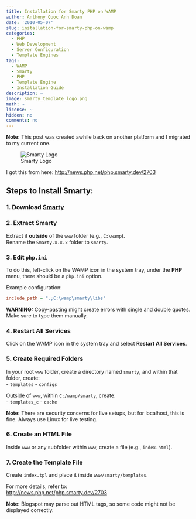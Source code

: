 ```yaml
---
title: Installation for Smarty PHP on WAMP
author: Anthony Quoc Anh Doan
date: '2010-05-07'
slug: installation-for-smarty-php-on-wamp
categories:
  - PHP
  - Web Development
  - Server Configuration
  - Template Engines
tags:
  - WAMP
  - Smarty
  - PHP
  - Template Engine
  - Installation Guide
description: ~
image: smarty_template_logo.png 
math: ~
license: ~
hidden: no
comments: no 
---
```


**Note:** This post was created awhile back on another platform and I migrated to my current one.

![Smarty Logo](https://blogger.googleusercontent.com/img/b/R29vZ2xl/AVvXsEgp3eTn3PLLLXEWfJESZe_FpDGOqiGEotuM4pGhCvPniEaB73M6xMjlRsMQYJtfbADoyvJKbzSxP7ugEOxKJu8m-NK2ObVXTTB85ExzEzjwJDuDKpl8EUG_pdolkWetzm85X3XPaWGfPg/s400/smarty-logo-orange.gif)

I got this from here: [http://news.php.net/php.smarty.dev/2703](http://news.php.net/php.smarty.dev/2703)

## Steps to Install Smarty:

### 1. Download [Smarty](http://www.smarty.net/download.php)

### 2. Extract Smarty
Extract it **outside** of the `www` folder (e.g., `C:\wamp`).  
Rename the `Smarty.x.x.x` folder to `smarty`.

### 3. Edit `php.ini`
To do this, left-click on the WAMP icon in the system tray, under the **PHP** menu, there should be a `php.ini` option.

Example configuration:
```ini
include_path = ".;C:\wamp\smarty\libs"
```
**WARNING:** Copy-pasting might create errors with single and double quotes. Make sure to type them manually.

### 4. Restart All Services
Click on the WAMP icon in the system tray and select **Restart All Services**.

### 5. Create Required Folders
In your root `www` folder, create a directory named `smarty`, and within that folder, create:  
- `templates`
- `configs`

Outside of `www`, within `C:/wamp/smarty`, create:  
- `templates_c`
- `cache`

**Note:** There are security concerns for live setups, but for localhost, this is fine. Always use Linux for live testing.

### 6. Create an HTML File
Inside `www` or any subfolder within `www`, create a file (e.g., `index.html`).

### 7. Create the Template File
Create `index.tpl` and place it inside `www/smarty/templates`.

For more details, refer to:  
[http://news.php.net/php.smarty.dev/2703](http://news.php.net/php.smarty.dev/2703)  

**Note:** Blogspot may parse out HTML tags, so some code might not be displayed correctly.